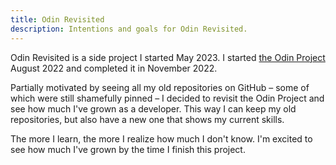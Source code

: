 ```yaml
---
title: Odin Revisited
description: Intentions and goals for Odin Revisited.
---
```


Odin Revisited is a side project I started May 2023. I started [the Odin Project](https://theodinproject.com) August 2022 and completed it in November 2022.

Partially motivated by seeing all my old repositories on GitHub – some of which were still shamefully pinned – I decided to revisit the Odin Project and see how much I've grown as a developer.
This way I can keep my old repositories, but also have a new one that shows my current skills.

The more I learn, the more I realize how much I don't know. I'm excited to see how much I've grown by the time I finish this project.
